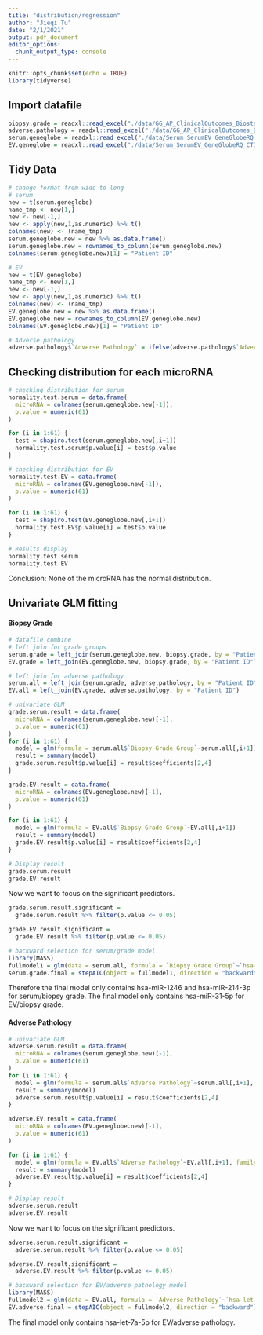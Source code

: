 ```yaml
---
title: "distribution/regression"
author: "Jieqi Tu"
date: "2/1/2021"
output: pdf_document
editor_options: 
  chunk_output_type: console
---
```


```r
knitr::opts_chunk$set(echo = TRUE)
library(tidyverse)
```

## Import datafile
```r
biopsy.grade = readxl::read_excel("./data/GG_AP_ClinicalOutcomes_Biostats.xlsx", sheet = "Biopsy Grade Group")
adverse.pathology = readxl::read_excel("./data/GG_AP_ClinicalOutcomes_Biostats.xlsx", sheet = "Adverse Pathology")
serum.geneglobe = readxl::read_excel("./data/Serum_SerumEV_GeneGlobeRQ_CT35.xlsx", sheet = "Serum_GeneGlobeRQ_CT35")
EV.geneglobe = readxl::read_excel("./data/Serum_SerumEV_GeneGlobeRQ_CT35.xlsx", sheet = "EV_GeneGlobeRQ_CT35")
```

## Tidy Data
```r
# change format from wide to long
# serum
new = t(serum.geneglobe)
name_tmp <- new[1,]
new <- new[-1,]
new <- apply(new,1,as.numeric) %>% t()
colnames(new) <- (name_tmp)
serum.geneglobe.new = new %>% as.data.frame()
serum.geneglobe.new = rownames_to_column(serum.geneglobe.new)
colnames(serum.geneglobe.new)[1] = "Patient ID"

# EV
new = t(EV.geneglobe)
name_tmp <- new[1,]
new <- new[-1,]
new <- apply(new,1,as.numeric) %>% t()
colnames(new) <- (name_tmp)
EV.geneglobe.new = new %>% as.data.frame()
EV.geneglobe.new = rownames_to_column(EV.geneglobe.new)
colnames(EV.geneglobe.new)[1] = "Patient ID"

# Adverse pathology
adverse.pathology$`Adverse Pathology` = ifelse(adverse.pathology$`Adverse Pathology` == "99", NA, adverse.pathology$`Adverse Pathology`)
```

## Checking distribution for each microRNA
```r
# checking distribution for serum
normality.test.serum = data.frame(
  microRNA = colnames(serum.geneglobe.new[-1]),
  p.value = numeric(61)
)

for (i in 1:61) {
  test = shapiro.test(serum.geneglobe.new[,i+1])
  normality.test.serum$p.value[i] = test$p.value
}

# checking distribution for EV
normality.test.EV = data.frame(
  microRNA = colnames(EV.geneglobe.new[-1]),
  p.value = numeric(61)
)

for (i in 1:61) {
  test = shapiro.test(EV.geneglobe.new[,i+1])
  normality.test.EV$p.value[i] = test$p.value
}

# Results display
normality.test.serum
normality.test.EV
```

Conclusion: None of the microRNA has the normal distribution. 

## Univariate GLM fitting

#### Biopsy Grade
```r
# datafile combine
# left join for grade groups
serum.grade = left_join(serum.geneglobe.new, biopsy.grade, by = "Patient ID")
EV.grade = left_join(EV.geneglobe.new, biopsy.grade, by = "Patient ID")

# left join for adverse pathology
serum.all = left_join(serum.grade, adverse.pathology, by = "Patient ID")
EV.all = left_join(EV.grade, adverse.pathology, by = "Patient ID")
```

```r
# univariate GLM
grade.serum.result = data.frame(
  microRNA = colnames(serum.geneglobe.new)[-1],
  p.value = numeric(61)
)
for (i in 1:61) {
  model = glm(formula = serum.all$`Biopsy Grade Group`~serum.all[,i+1])
  result = summary(model)
  grade.serum.result$p.value[i] = result$coefficients[2,4]
}

grade.EV.result = data.frame(
  microRNA = colnames(EV.geneglobe.new)[-1],
  p.value = numeric(61)
)

for (i in 1:61) {
  model = glm(formula = EV.all$`Biopsy Grade Group`~EV.all[,i+1])
  result = summary(model)
  grade.EV.result$p.value[i] = result$coefficients[2,4]
}

# Display result
grade.serum.result
grade.EV.result
```

Now we want to focus on the significant predictors.
```r
grade.serum.result.significant = 
  grade.serum.result %>% filter(p.value <= 0.05)

grade.EV.result.significant = 
  grade.EV.result %>% filter(p.value <= 0.05)

# backward selection for serum/grade model
library(MASS)
fullmodel1 = glm(data = serum.all, formula = `Biopsy Grade Group`~`hsa-miR-1246`+`hsa-miR-214-3p`+`hsa-miR-301a-3p`)
serum.grade.final = stepAIC(object = fullmodel1, direction = "backward")
```

Therefore the final model only contains hsa-miR-1246 and hsa-miR-214-3p for serum/biopsy grade.
The final model only contains hsa-miR-31-5p for EV/biopsy grade.

#### Adverse Pathology
```r
# univariate GLM
adverse.serum.result = data.frame(
  microRNA = colnames(serum.geneglobe.new)[-1],
  p.value = numeric(61)
)
for (i in 1:61) {
  model = glm(formula = serum.all$`Adverse Pathology`~serum.all[,i+1], family = "binomial")
  result = summary(model)
  adverse.serum.result$p.value[i] = result$coefficients[2,4]
}

adverse.EV.result = data.frame(
  microRNA = colnames(EV.geneglobe.new)[-1],
  p.value = numeric(61)
)

for (i in 1:61) {
  model = glm(formula = EV.all$`Adverse Pathology`~EV.all[,i+1], family = "binomial")
  result = summary(model)
  adverse.EV.result$p.value[i] = result$coefficients[2,4]
}

# Display result
adverse.serum.result
adverse.EV.result
```

Now we want to focus on the significant predictors.
```r
adverse.serum.result.significant = 
  adverse.serum.result %>% filter(p.value <= 0.05)

adverse.EV.result.significant = 
  adverse.EV.result %>% filter(p.value <= 0.05)

# backward selection for EV/adverse pathology model
library(MASS)
fullmodel2 = glm(data = EV.all, formula = `Adverse Pathology`~`hsa-let-7a-5p`+`hsa-miR-26b-5p`+`hsa-miR-301a-3p`, family = "binomial")
EV.adverse.final = stepAIC(object = fullmodel2, direction = "backward")
```

The final model only contains hsa-let-7a-5p for EV/adverse pathology.
